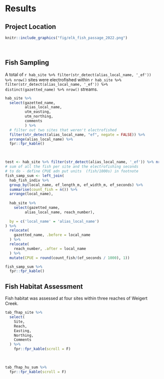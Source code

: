 # Results

## Project Location

```r
knitr::include_graphics("fig/elk_fish_passage_2022.png")
```

<br>

## Fish Sampling
A total of `r hab_site %>% filter(str_detect(alias_local_name, '_ef')) %>% nrow()` sites were electrofished within `r hab_site %>% filter(str_detect(alias_local_name, '_ef')) %>% distinct(gazetted_name) %>% nrow()` streams.

```r
hab_site %>% 
  select(gazetted_name,
         alias_local_name,
         utm_easting,
         utm_northing,
         comments
         ) %>% 
  # filter out two sites that weren't electrofished
  filter(str_detect(alias_local_name, "ef", negate = FALSE)) %>%
  arrange(alias_local_name) %>% 
  fpr::fpr_kable()
```

<br>

```r

test <- hab_site %>% filter(str_detect(alias_local_name, '_ef')) %>% nrow()
# sum of all the fish per site and the electrofishing seconds
# to do - define CPUE adn put units  (fish/1000s) in footnote
fish_samp_sum <- left_join(
  hab_fish_indiv %>%
  group_by(local_name, ef_length_m, ef_width_m, ef_seconds) %>% 
  summarise(count_fish = n()) %>% 
  arrange(local_name),
  
  hab_site %>% 
    select(gazetted_name,
         alias_local_name, reach_number),
  
  by = c('local_name' = 'alias_local_name')
) %>% 
  relocate(
    gazetted_name, .before = local_name
  ) %>%
  relocate(
    reach_number, .after = local_name
  ) %>% 
  mutate(CPUE = round(count_fish/(ef_seconds / 1000), 1))

fish_samp_sum %>% 
  fpr::fpr_kable()
```



## Fish Habitat Assessment 
Fish habitat was assessed at four sites within three reaches of Weigert Creek.

```r
tab_fhap_site %>% 
  select(
    Site, 
    Reach,
    Easting,
    Northing,
    Comments
  ) %>% 
    fpr::fpr_kable(scroll = F)
```

<br>

```r
tab_fhap_hu_sum %>% 
  fpr::fpr_kable(scroll = F)
```



